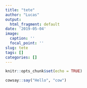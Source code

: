 ```yaml
---
title: "tete"
author: "Lucas"
output:
  html_fragment: default
date: '2019-05-04'
image:
  caption: ''
  focal_point: ''
slug: tete
tags: []
categories: []
---
```

```r
knitr::opts_chunk$set(echo = TRUE)
```

```r
cowsay::say("Hello", "cow")
```